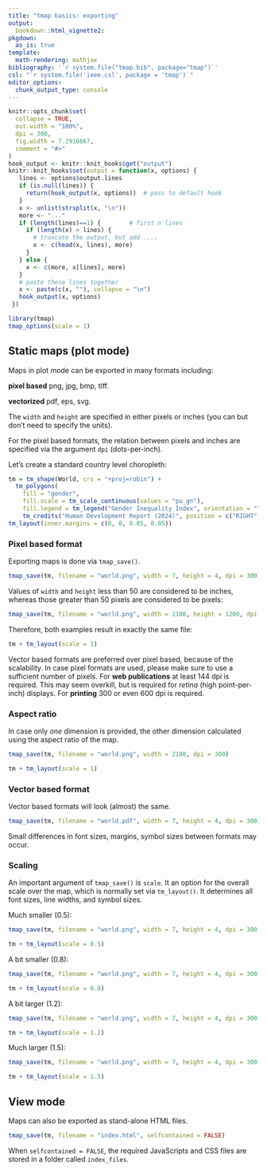```yaml
---
title: "tmap basics: exporting"
output: 
  bookdown::html_vignette2:
pkgdown:
  as_is: true
template:
  math-rendering: mathjax
bibliography: '`r system.file("tmap.bib", package="tmap")`'
csl: "`r system.file('ieee.csl', package = 'tmap')`"
editor_options: 
  chunk_output_type: console
---
```


```r
knitr::opts_chunk$set(
  collapse = TRUE,
  out.width = "100%",
  dpi = 300,
  fig.width = 7.2916667,
  comment = "#>"
)
hook_output <- knitr::knit_hooks$get("output")
knitr::knit_hooks$set(output = function(x, options) {
   lines <- options$output.lines
   if (is.null(lines)) {
     return(hook_output(x, options))  # pass to default hook
   }
   x <- unlist(strsplit(x, "\n"))
   more <- "..."
   if (length(lines)==1) {        # first n lines
     if (length(x) > lines) {
       # truncate the output, but add ....
       x <- c(head(x, lines), more)
     }
   } else {
     x <- c(more, x[lines], more)
   }
   # paste these lines together
   x <- paste(c(x, ""), collapse = "\n")
   hook_output(x, options)
 })

```


```r
library(tmap)
tmap_options(scale = 1)
```



## Static maps (plot mode)

Maps in plot mode can be exported in many formats including: 

**pixel based** png, jpg, bmp, tiff.

**vectorized** pdf, eps, svg.

The `width` and `height` are specified in either pixels or inches (you can but don't need to specify the units).

For the pixel based formats, the relation between pixels and inches are specified via the argument `dpi` (dots-per-inch).

Let's create a standard country level choropleth:

```r
tm = tm_shape(World, crs = "+proj=robin") + 
  tm_polygons(
    fill = "gender", 
    fill.scale = tm_scale_continuous(values = "pu_gn"),
    fill.legend = tm_legend("Gender Inequality Index", orientation = "landscape")) +
	tm_credits("Human Development Report (2024)", position = c("RIGHT", "BOTTOM")) + 
tm_layout(inner.margins = c(0, 0, 0.05, 0.05))
```

### Pixel based format

Exporting maps is done via `tmap_save()`. 

```r
tmap_save(tm, filename = "world.png", width = 7, height = 4, dpi = 300)
```

Values of `width` and `height` less than 50  are considered to be inches, whereas those greater than 50 pixels are considered to be pixels:

```r
tmap_save(tm, filename = "world.png", width = 2100, height = 1200, dpi = 300)
```

Therefore, both examples result in exactly the same file:

```r
tm + tm_layout(scale = 1)
```

Vector based formats are preferred over pixel based, because of the scalability. In case pixel formats are used, please make sure to use a sufficient number of pixels. For **web publications** at least 144 dpi is required. This may seem overkill, but is required for *retina* (high point-per-inch) displays. For **printing** 300 or even 600 dpi is required.

### Aspect ratio

In case only *one* dimension is provided, the other dimension calculated using the aspect ratio of the map.

```r
tmap_save(tm, filename = "world.png", width = 2100, dpi = 300)
```

```r
tm + tm_layout(scale = 1)
```


### Vector based format

Vector based formats will look (almost) the same. 

```r
tmap_save(tm, filename = "world.pdf", width = 7, height = 4, dpi = 300)
```

Small differences in font sizes, margins, symbol sizes between formats may occur.

### Scaling

An important argument of `tmap_save()` is `scale`. It an option for the overall scale over the map, which is normally set via `tm_layout()`.  It determines all font sizes, line widths, and symbol sizes.

Much smaller (0.5):

```r
tmap_save(tm, filename = "world.png", width = 7, height = 4, dpi = 300, scale = 0.5)
```

```r
tm + tm_layout(scale = 0.5)
```


A bit smaller (0.8):

```r
tmap_save(tm, filename = "world.png", width = 7, height = 4, dpi = 300, scale = 0.8)
```

```r
tm + tm_layout(scale = 0.8)
```

A bit larger (1.2):

```r
tmap_save(tm, filename = "world.png", width = 7, height = 4, dpi = 300, scale = 1.2)
```

```r
tm + tm_layout(scale = 1.2)
```

Much larger (1.5):

```r
tmap_save(tm, filename = "world.png", width = 7, height = 4, dpi = 300, scale = 1.5)
```

```r
tm + tm_layout(scale = 1.5)
```


## View mode

Maps can also be exported as stand-alone HTML files.

```r
tmap_save(tm, filename = "index.html", selfcontained = FALSE)
```

When `selfcontained = FALSE`, the required JavaScripts and CSS files are stored in a folder called `index_files`.

